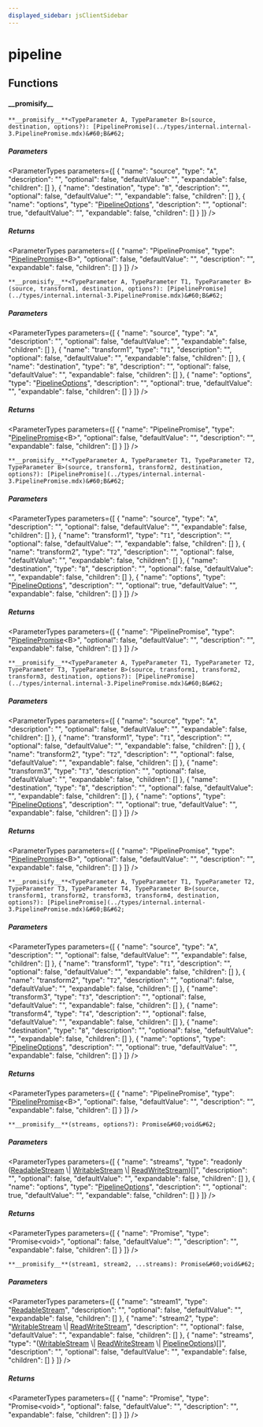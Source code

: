 ```yaml
---
displayed_sidebar: jsClientSidebar
---
```



# pipeline

## Functions

#### \_\_promisify\_\_

`**__promisify__**<TypeParameter A, TypeParameter B>(source, destination, options?): [PipelinePromise](../types/internal.internal-3.PipelinePromise.mdx)&#60;B&#62;`

##### Parameters

<ParameterTypes parameters={[
  {
    "name": "source",
    "type": "`A`",
    "description": "",
    "optional": false,
    "defaultValue": "",
    "expandable": false,
    "children": []
  },
  {
    "name": "destination",
    "type": "`B`",
    "description": "",
    "optional": false,
    "defaultValue": "",
    "expandable": false,
    "children": []
  },
  {
    "name": "options",
    "type": "[PipelineOptions](../interfaces/internal.internal-3.PipelineOptions.mdx)",
    "description": "",
    "optional": true,
    "defaultValue": "",
    "expandable": false,
    "children": []
  }
]} />

##### Returns

<ParameterTypes parameters={[
  {
    "name": "PipelinePromise",
    "type": "[PipelinePromise](../types/internal.internal-3.PipelinePromise.mdx)&#60;B&#62;",
    "optional": false,
    "defaultValue": "",
    "description": "",
    "expandable": false,
    "children": []
  }
]} />

`**__promisify__**<TypeParameter A, TypeParameter T1, TypeParameter B>(source, transform1, destination, options?): [PipelinePromise](../types/internal.internal-3.PipelinePromise.mdx)&#60;B&#62;`

##### Parameters

<ParameterTypes parameters={[
  {
    "name": "source",
    "type": "`A`",
    "description": "",
    "optional": false,
    "defaultValue": "",
    "expandable": false,
    "children": []
  },
  {
    "name": "transform1",
    "type": "`T1`",
    "description": "",
    "optional": false,
    "defaultValue": "",
    "expandable": false,
    "children": []
  },
  {
    "name": "destination",
    "type": "`B`",
    "description": "",
    "optional": false,
    "defaultValue": "",
    "expandable": false,
    "children": []
  },
  {
    "name": "options",
    "type": "[PipelineOptions](../interfaces/internal.internal-3.PipelineOptions.mdx)",
    "description": "",
    "optional": true,
    "defaultValue": "",
    "expandable": false,
    "children": []
  }
]} />

##### Returns

<ParameterTypes parameters={[
  {
    "name": "PipelinePromise",
    "type": "[PipelinePromise](../types/internal.internal-3.PipelinePromise.mdx)&#60;B&#62;",
    "optional": false,
    "defaultValue": "",
    "description": "",
    "expandable": false,
    "children": []
  }
]} />

`**__promisify__**<TypeParameter A, TypeParameter T1, TypeParameter T2, TypeParameter B>(source, transform1, transform2, destination, options?): [PipelinePromise](../types/internal.internal-3.PipelinePromise.mdx)&#60;B&#62;`

##### Parameters

<ParameterTypes parameters={[
  {
    "name": "source",
    "type": "`A`",
    "description": "",
    "optional": false,
    "defaultValue": "",
    "expandable": false,
    "children": []
  },
  {
    "name": "transform1",
    "type": "`T1`",
    "description": "",
    "optional": false,
    "defaultValue": "",
    "expandable": false,
    "children": []
  },
  {
    "name": "transform2",
    "type": "`T2`",
    "description": "",
    "optional": false,
    "defaultValue": "",
    "expandable": false,
    "children": []
  },
  {
    "name": "destination",
    "type": "`B`",
    "description": "",
    "optional": false,
    "defaultValue": "",
    "expandable": false,
    "children": []
  },
  {
    "name": "options",
    "type": "[PipelineOptions](../interfaces/internal.internal-3.PipelineOptions.mdx)",
    "description": "",
    "optional": true,
    "defaultValue": "",
    "expandable": false,
    "children": []
  }
]} />

##### Returns

<ParameterTypes parameters={[
  {
    "name": "PipelinePromise",
    "type": "[PipelinePromise](../types/internal.internal-3.PipelinePromise.mdx)&#60;B&#62;",
    "optional": false,
    "defaultValue": "",
    "description": "",
    "expandable": false,
    "children": []
  }
]} />

`**__promisify__**<TypeParameter A, TypeParameter T1, TypeParameter T2, TypeParameter T3, TypeParameter B>(source, transform1, transform2, transform3, destination, options?): [PipelinePromise](../types/internal.internal-3.PipelinePromise.mdx)&#60;B&#62;`

##### Parameters

<ParameterTypes parameters={[
  {
    "name": "source",
    "type": "`A`",
    "description": "",
    "optional": false,
    "defaultValue": "",
    "expandable": false,
    "children": []
  },
  {
    "name": "transform1",
    "type": "`T1`",
    "description": "",
    "optional": false,
    "defaultValue": "",
    "expandable": false,
    "children": []
  },
  {
    "name": "transform2",
    "type": "`T2`",
    "description": "",
    "optional": false,
    "defaultValue": "",
    "expandable": false,
    "children": []
  },
  {
    "name": "transform3",
    "type": "`T3`",
    "description": "",
    "optional": false,
    "defaultValue": "",
    "expandable": false,
    "children": []
  },
  {
    "name": "destination",
    "type": "`B`",
    "description": "",
    "optional": false,
    "defaultValue": "",
    "expandable": false,
    "children": []
  },
  {
    "name": "options",
    "type": "[PipelineOptions](../interfaces/internal.internal-3.PipelineOptions.mdx)",
    "description": "",
    "optional": true,
    "defaultValue": "",
    "expandable": false,
    "children": []
  }
]} />

##### Returns

<ParameterTypes parameters={[
  {
    "name": "PipelinePromise",
    "type": "[PipelinePromise](../types/internal.internal-3.PipelinePromise.mdx)&#60;B&#62;",
    "optional": false,
    "defaultValue": "",
    "description": "",
    "expandable": false,
    "children": []
  }
]} />

`**__promisify__**<TypeParameter A, TypeParameter T1, TypeParameter T2, TypeParameter T3, TypeParameter T4, TypeParameter B>(source, transform1, transform2, transform3, transform4, destination, options?): [PipelinePromise](../types/internal.internal-3.PipelinePromise.mdx)&#60;B&#62;`

##### Parameters

<ParameterTypes parameters={[
  {
    "name": "source",
    "type": "`A`",
    "description": "",
    "optional": false,
    "defaultValue": "",
    "expandable": false,
    "children": []
  },
  {
    "name": "transform1",
    "type": "`T1`",
    "description": "",
    "optional": false,
    "defaultValue": "",
    "expandable": false,
    "children": []
  },
  {
    "name": "transform2",
    "type": "`T2`",
    "description": "",
    "optional": false,
    "defaultValue": "",
    "expandable": false,
    "children": []
  },
  {
    "name": "transform3",
    "type": "`T3`",
    "description": "",
    "optional": false,
    "defaultValue": "",
    "expandable": false,
    "children": []
  },
  {
    "name": "transform4",
    "type": "`T4`",
    "description": "",
    "optional": false,
    "defaultValue": "",
    "expandable": false,
    "children": []
  },
  {
    "name": "destination",
    "type": "`B`",
    "description": "",
    "optional": false,
    "defaultValue": "",
    "expandable": false,
    "children": []
  },
  {
    "name": "options",
    "type": "[PipelineOptions](../interfaces/internal.internal-3.PipelineOptions.mdx)",
    "description": "",
    "optional": true,
    "defaultValue": "",
    "expandable": false,
    "children": []
  }
]} />

##### Returns

<ParameterTypes parameters={[
  {
    "name": "PipelinePromise",
    "type": "[PipelinePromise](../types/internal.internal-3.PipelinePromise.mdx)&#60;B&#62;",
    "optional": false,
    "defaultValue": "",
    "description": "",
    "expandable": false,
    "children": []
  }
]} />

`**__promisify__**(streams, options?): Promise&#60;void&#62;`

##### Parameters

<ParameterTypes parameters={[
  {
    "name": "streams",
    "type": "readonly ([ReadableStream](../../internal/interfaces/internal.ReadableStream-1.mdx) \\| [WritableStream](../../internal/interfaces/internal.WritableStream.mdx) \\| [ReadWriteStream](../../internal/interfaces/internal.ReadWriteStream.mdx))[]",
    "description": "",
    "optional": false,
    "defaultValue": "",
    "expandable": false,
    "children": []
  },
  {
    "name": "options",
    "type": "[PipelineOptions](../interfaces/internal.internal-3.PipelineOptions.mdx)",
    "description": "",
    "optional": true,
    "defaultValue": "",
    "expandable": false,
    "children": []
  }
]} />

##### Returns

<ParameterTypes parameters={[
  {
    "name": "Promise",
    "type": "Promise&#60;void&#62;",
    "optional": false,
    "defaultValue": "",
    "description": "",
    "expandable": false,
    "children": []
  }
]} />

`**__promisify__**(stream1, stream2, ...streams): Promise&#60;void&#62;`

##### Parameters

<ParameterTypes parameters={[
  {
    "name": "stream1",
    "type": "[ReadableStream](../../internal/interfaces/internal.ReadableStream-1.mdx)",
    "description": "",
    "optional": false,
    "defaultValue": "",
    "expandable": false,
    "children": []
  },
  {
    "name": "stream2",
    "type": "[WritableStream](../../internal/interfaces/internal.WritableStream.mdx) \\| [ReadWriteStream](../../internal/interfaces/internal.ReadWriteStream.mdx)",
    "description": "",
    "optional": false,
    "defaultValue": "",
    "expandable": false,
    "children": []
  },
  {
    "name": "streams",
    "type": "([WritableStream](../../internal/interfaces/internal.WritableStream.mdx) \\| [ReadWriteStream](../../internal/interfaces/internal.ReadWriteStream.mdx) \\| [PipelineOptions](../interfaces/internal.internal-3.PipelineOptions.mdx))[]",
    "description": "",
    "optional": false,
    "defaultValue": "",
    "expandable": false,
    "children": []
  }
]} />

##### Returns

<ParameterTypes parameters={[
  {
    "name": "Promise",
    "type": "Promise&#60;void&#62;",
    "optional": false,
    "defaultValue": "",
    "description": "",
    "expandable": false,
    "children": []
  }
]} />
